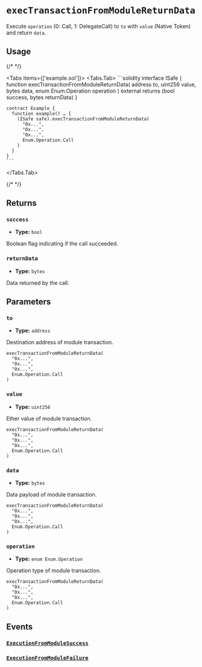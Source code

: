 
# `execTransactionFromModuleReturnData`

Execute `operation` (0: Call, 1: DelegateCall) to `to` with `value` (Native Token) and return `data`.

## Usage

{/* <!-- vale off --> */}

<Tabs items={['example.sol']}>
  <Tabs.Tab>
    ```solidity
    interface ISafe {
      function execTransactionFromModuleReturnData(
          address to,
          uint256 value,
          bytes data,
          enum Enum.Operation operation
      ) external returns (bool success, bytes returnData)
    }

    contract Example {
      function example() … {
        (ISafe safe).execTransactionFromModuleReturnData(
          "0x...",
          "0x...",
          "0x...",
          Enum.Operation.Call
        )
      }
    }
    ```

  </Tabs.Tab>
</Tabs>

{/* <!-- vale on --> */}

## Returns

### `success`

- **Type:** `bool`

Boolean flag indicating if the call succeeded.

### `returnData`

- **Type:** `bytes`

Data returned by the call.

## Parameters

### `to`

- **Type:** `address`

Destination address of module transaction.

```solidity focus=2
execTransactionFromModuleReturnData(
  "0x...",
  "0x...",
  "0x...",
  Enum.Operation.Call
)
```

### `value`

- **Type:** `uint256`

Ether value of module transaction.

```solidity focus=3
execTransactionFromModuleReturnData(
  "0x...",
  "0x...",
  "0x...",
  Enum.Operation.Call
)
```

### `data`

- **Type:** `bytes`

Data payload of module transaction.

```solidity focus=4
execTransactionFromModuleReturnData(
  "0x...",
  "0x...",
  "0x...",
  Enum.Operation.Call
)
```

### `operation`

- **Type:** `enum Enum.Operation`

Operation type of module transaction.

```solidity focus=5
execTransactionFromModuleReturnData(
  "0x...",
  "0x...",
  "0x...",
  Enum.Operation.Call
)
```

## Events

### [`ExecutionFromModuleSuccess`](./execTransactionFromModule.mdx#executionfrommodulesuccess)

### [`ExecutionFromModuleFailure`](./execTransactionFromModule.mdx#executionfrommodulefailure)